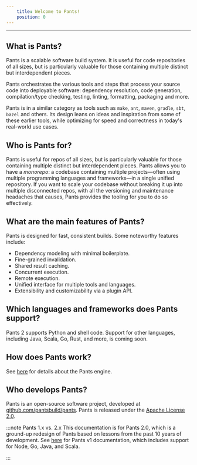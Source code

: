 ```yaml
---
    title: Welcome to Pants!
    position: 0
---
```




---

## What is Pants?

Pants is a scalable software build system.  It is useful for code repositories of all sizes, but is particularly valuable for those containing multiple distinct but interdependent pieces.

Pants orchestrates the various tools and steps that process your source code into deployable software: dependency resolution, code generation, compilation/type checking, testing, linting, formatting, packaging and more. 

Pants is in a similar category as tools such as `make`, `ant`, `maven`, `gradle`, `sbt`, `bazel` and others. Its design leans on ideas and inspiration from some of these earlier tools, while optimizing for speed and correctness in today's real-world use cases.

## Who is Pants for?

Pants is useful for repos of all sizes, but is particularly valuable for those containing multiple distinct but interdependent pieces. Pants allows you to have a _monorepo_: a codebase containing multiple projects—often using multiple programming languages and frameworks—in a single unified repository. If you want to scale your codebase without breaking it up into multiple disconnected repos, with all the versioning and maintenance headaches that causes, Pants provides the tooling for you to do so effectively.

## What are the main features of Pants?

Pants is designed for fast, consistent builds. Some noteworthy features include:

- Dependency modeling with minimal boilerplate.
- Fine-grained invalidation.
- Shared result caching.
- Concurrent execution.
- Remote execution.
- Unified interface for multiple tools and languages.
- Extensibility and customizability via a plugin API.

## Which languages and frameworks does Pants support?

Pants 2 supports Python and shell code. Support for other languages, including Java, Scala, Go, Rust, and more, is coming soon.

## How does Pants work?

See [here](doc:how-does-pants-work) for details about the Pants engine.

## Who develops Pants?

Pants is an open-source software project, developed at [github.com/pantsbuild/pants](https://github.com/pantsbuild/pants). Pants is released under the [Apache License 2.0](https://github.com/pantsbuild/pants/blob/master/LICENSE).

:::note Pants 1.x vs. 2.x
This documentation is for Pants 2.0, which is a ground-up redesign of Pants based on lessons from the past 10 years of development. See [here](https://v1.pantsbuild.org/) for Pants v1 documentation, which includes support for Node, Go, Java, and Scala.

:::
